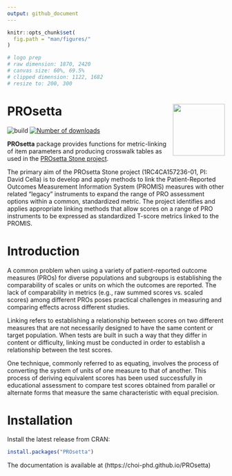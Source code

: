 ```yaml
---
output: github_document
---
```


```r
knitr::opts_chunk$set(
  fig.path = "man/figures/"
)

# logo prep
# raw dimension: 1870, 2420
# canvas size: 60%, 69.5%
# clipped dimension: 1122, 1682
# resize to: 200, 300

```

# PROsetta <img src="man/figures/logo.png" align="right" width="120px"/>

<!-- badges: start -->
![build](https://github.com/choi-phd/PROsetta/workflows/build/badge.svg)
[![Number of downloads](https://cranlogs.r-pkg.org/badges/grand-total/PROsetta?color=lightgrey)](https://cran.r-project.org/package=PROsetta)
<!-- badges: end -->

**PROsetta** package provides functions for metric-linking of item parameters and producing crosswalk tables as used in the [PROsetta Stone project](http://prosettastone.org/).

The primary aim of the PROsetta Stone project (1RC4CA157236-01, PI: David Cella) is to develop and apply methods to link the Patient-Reported Outcomes Measurement Information System (PROMIS) measures with other related "legacy" instruments to expand the range of PRO assessment options within a common, standardized metric. The project identifies and applies appropriate linking methods that allow scores on a range of PRO instruments to be expressed as standardized T-score metrics linked to the PROMIS.

# Introduction

A common problem when using a variety of patient-reported outcome measures (PROs) for diverse populations and subgroups is establishing the comparability of scales or units on which the outcomes are reported. The lack of comparability in metrics (e.g., raw summed scores vs. scaled scores) among different PROs poses practical challenges in measuring and comparing effects across different studies.

Linking refers to establishing a relationship between scores on two different measures that are not necessarily designed to have the same content or target population. When tests are built in such a way that they differ in content or difficulty, linking must be conducted in order to establish a relationship between the test scores.

One technique, commonly referred to as equating, involves the process of converting the system of units of one measure to that of another. This process of deriving equivalent scores has been used successfully in educational assessment to compare test scores obtained from parallel or alternate forms that measure the same characteristic with equal precision.

# Installation

Install the latest release from CRAN:

```r
install.packages("PROsetta")
```

The documentation is available at (https://choi-phd.github.io/PROsetta)
